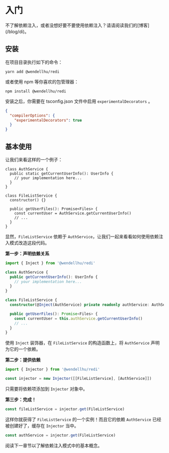 
# 入门

<Callout>
  不了解依赖注入，或者没想好要不要使用依赖注入？请请阅读我们的[博客](/blog/di)。
</Callout>

## 安装

在项目目录执行如下的命令：

```shell
yarn add @wendellhu/redi
```

或者使用 npm 等你喜欢的包管理器：

```shell
npm install @wendellhu/redi
```

安装之后，你需要在 tsconfig.json 文件中启用 `experimentalDecorators` 。

```json highlight=3
{
  "compilerOptions": {
    "experimentalDecorators": true
  }
}
```

## 基本使用

让我们来看这样的一个例子：

```tsx
class AuthService {
  public static getCurrentUserInfo(): UserInfo {
    // your implementation here...
  }
}

class FileListService {
  constructor() {}

  public getUserFiles(): Promise<Files> {
    const currentUser = AuthService.getCurrentUserInfo()
    // ...
  }
}
```

显然，`FileListService` 依赖于 `AuthService`，让我们一起来看看如何使用依赖注入模式改造这段代码。

**第一步：声明依赖关系**

```typescript highlight=1,4,10,13
import { Inject } from '@wendellhu/redi'

class AuthService {
  public getCurrentUserInfo(): UserInfo {
    // your implementation here...
  }
}

class FileListService {
  constructor(@Inject(AuthService) private readonly authService: AuthService) {}

  public getUserFiles(): Promise<Files> {
    const currentUser = this.authService.getCurrentUserInfo()
    // ...
  }
}
```

使用 `Inject` 装饰器，在 `FileListService` 的构造函数上，将 `AuthService` 声明为它的一个依赖。

**第二步：提供依赖**

```typescript
import { Injector } from '@wendellhu/redi'

const injector = new Injector([[FileListService], [AuthService]])
```

只需要将依赖项添加到 `Injector` 对象中。

**第三步：完成！**

```typescript
const fileListService = injector.get(FileListService)
```

这样你就获得了 `FileListService` 的一个实例！而且它的依赖 `AuthService` 已经被创建好了，缓存在 `Injector` 当中。

```typescript
const authService = injector.get(FileListService)
```

阅读下一章节以了解依赖注入模式中的基本概念。